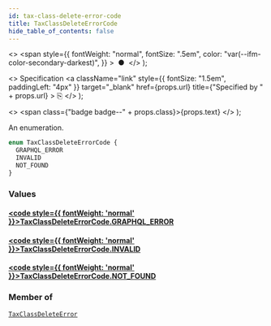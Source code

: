 ```yaml
---
id: tax-class-delete-error-code
title: TaxClassDeleteErrorCode
hide_table_of_contents: false
---
```


  <>
    <span
      style={{
        fontWeight: "normal",
        fontSize: ".5em",
        color: "var(--ifm-color-secondary-darkest)",
      }}
    >
      &nbsp;●&nbsp;
    </span>
  </>
);

  <>
    Specification
    <a
      className="link"
      style={{ fontSize: "1.5em", paddingLeft: "4px" }}
      target="\_blank"
      href={props.url}
      title={"Specified by " + props.url}
    >
      ⎘
    </a>
  </>
);

  <>
    <span class={"badge badge--" + props.class}>{props.text}</span>
  </>
);

An enumeration.

```graphql
enum TaxClassDeleteErrorCode {
  GRAPHQL_ERROR
  INVALID
  NOT_FOUND
}
```

### Values

#### [<code style={{ fontWeight: 'normal' }}>TaxClassDeleteErrorCode.<b>GRAPHQL_ERROR</b></code>](#)

>

#### [<code style={{ fontWeight: 'normal' }}>TaxClassDeleteErrorCode.<b>INVALID</b></code>](#)

>

#### [<code style={{ fontWeight: 'normal' }}>TaxClassDeleteErrorCode.<b>NOT_FOUND</b></code>](#)

>

### Member of

[`TaxClassDeleteError`](../../../developer/api-reference/objects/tax-class-delete-error) <Badge class="secondary" text="object"/>
